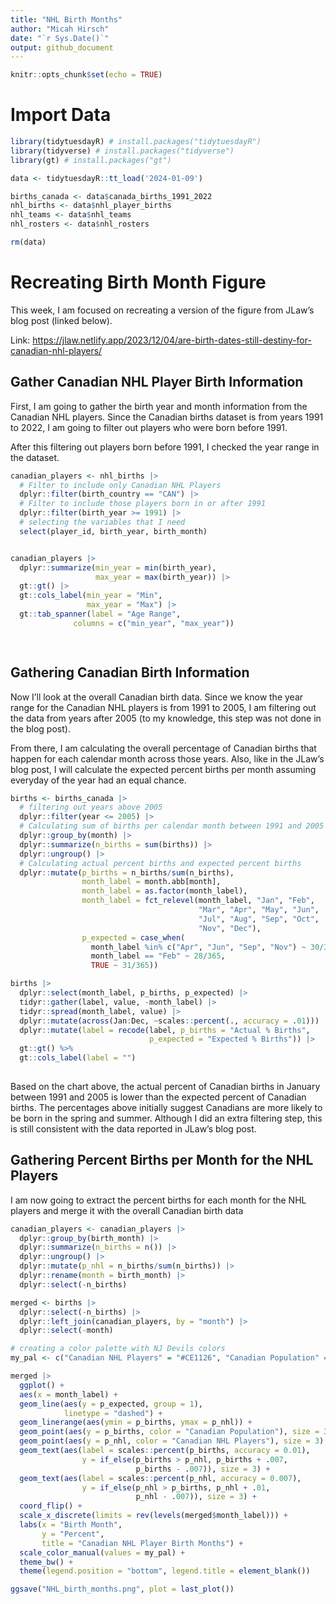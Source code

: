 ```yaml
---
title: "NHL Birth Months"
author: "Micah Hirsch"
date: "`r Sys.Date()`"
output: github_document
---
```


```r
knitr::opts_chunk$set(echo = TRUE)
```

# Import Data

```r

library(tidytuesdayR) # install.packages("tidytuesdayR")
library(tidyverse) # install.packages("tidyverse")
library(gt) # install.packages("gt")

data <- tidytuesdayR::tt_load('2024-01-09')

births_canada <- data$canada_births_1991_2022
nhl_births <- data$nhl_player_births
nhl_teams <- data$nhl_teams
nhl_rosters <- data$nhl_rosters

rm(data)

```

# Recreating Birth Month Figure

This week, I am focused on recreating a version of the figure from JLaw's blog post (linked below). 

Link: <https://jlaw.netlify.app/2023/12/04/are-birth-dates-still-destiny-for-canadian-nhl-players/>

## Gather Canadian NHL Player Birth Information

First, I am going to gather the birth year and month information from the Canadian NHL players. Since the Canadian births dataset is from years 1991 to 2022, I am going to filter out players who were born before 1991.

After this filtering out players born before 1991, I checked the year range in the dataset. 

```r

canadian_players <- nhl_births |>
  # Filter to include only Canadian NHL Players
  dplyr::filter(birth_country == "CAN") |>
  # Filter to include those players born in or after 1991
  dplyr::filter(birth_year >= 1991) |>
  # selecting the variables that I need
  select(player_id, birth_year, birth_month)


canadian_players |>
  dplyr::summarize(min_year = min(birth_year),
                   max_year = max(birth_year)) |>
  gt::gt() |>
  gt::cols_label(min_year = "Min",
                 max_year = "Max") |>
  gt::tab_spanner(label = "Age Range",
              columns = c("min_year", "max_year"))
  



```

## Gathering Canadian Birth Information

Now I'll look at the overall Canadian birth data. Since we know the year range for the Canadian NHL players is from 1991 to 2005, I am filtering out the data from years after 2005 (to my knowledge, this step was not done in the blog post). 

From there, I am calculating the overall percentage of Canadian births that happen for each calendar month across those years. Also, like in the JLaw's blog post, I will calculate the expected percent births per month assuming everyday of the year had an equal chance.

```r

births <- births_canada |>
  # filtering out years above 2005
  dplyr::filter(year <= 2005) |>
  # Calculating sum of births per calendar month between 1991 and 2005
  dplyr::group_by(month) |>
  dplyr::summarize(n_births = sum(births)) |>
  dplyr::ungroup() |>
  # Calculating actual percent births and expected percent births
  dplyr::mutate(p_births = n_births/sum(n_births),
                month_label = month.abb[month],
                month_label = as.factor(month_label),
                month_label = fct_relevel(month_label, "Jan", "Feb",
                                          "Mar", "Apr", "May", "Jun",
                                          "Jul", "Aug", "Sep", "Oct",
                                          "Nov", "Dec"),
                p_expected = case_when(
                  month_label %in% c("Apr", "Jun", "Sep", "Nov") ~ 30/365,
                  month_label == "Feb" ~ 28/365,
                  TRUE ~ 31/365)) 

births |>
  dplyr::select(month_label, p_births, p_expected) |>
  tidyr::gather(label, value, -month_label) |>
  tidyr::spread(month_label, value) |>
  dplyr::mutate(across(Jan:Dec, ~scales::percent(., accuracy = .01))) |>
  dplyr::mutate(label = recode(label, p_births = "Actual % Births", 
                               p_expected = "Expected % Births")) |>
  gt::gt() %>%
  gt::cols_label(label = "")
  

```

Based on the chart above, the actual percent of Canadian births in January between 1991 and 2005 is lower than the expected percent of Canadian births. The percentages above initially suggest Canadians are more likely to be born in the spring and summer. Although I did an extra filtering step, this is still consistent with the data reported in JLaw's blog post.

## Gathering Percent Births per Month for the NHL Players

I am now going to extract the percent births for each month for the NHL players and merge it with the overall Canadian birth data

```r

canadian_players <- canadian_players |>
  dplyr::group_by(birth_month) |>
  dplyr::summarize(n_births = n()) |>
  dplyr::ungroup() |>
  dplyr::mutate(p_nhl = n_births/sum(n_births)) |>
  dplyr::rename(month = birth_month) |>
  dplyr::select(-n_births)

merged <- births |>
  dplyr::select(-n_births) |>
  dplyr::left_join(canadian_players, by = "month") |>
  dplyr::select(-month)

# creating a color palette with NJ Devils colors
my_pal <- c("Canadian NHL Players" = "#CE1126", "Canadian Population" = "#000000")

merged |>
  ggplot() +
  aes(x = month_label) +
  geom_line(aes(y = p_expected, group = 1), 
            linetype = "dashed") +
  geom_linerange(aes(ymin = p_births, ymax = p_nhl)) +
  geom_point(aes(y = p_births, color = "Canadian Population"), size = 3) +
  geom_point(aes(y = p_nhl, color = "Canadian NHL Players"), size = 3) +
  geom_text(aes(label = scales::percent(p_births, accuracy = 0.01),
                y = if_else(p_births > p_nhl, p_births + .007,
                            p_births - .007)), size = 3) +
  geom_text(aes(label = scales::percent(p_nhl, accuracy = 0.007),
                y = if_else(p_nhl > p_births, p_nhl + .01,
                            p_nhl - .007)), size = 3) +
  coord_flip() +
  scale_x_discrete(limits = rev(levels(merged$month_label))) +
  labs(x = "Birth Month",
       y = "Percent",
       title = "Canadian NHL Player Birth Months") +
  scale_color_manual(values = my_pal) +
  theme_bw() +
  theme(legend.position = "bottom", legend.title = element_blank())

```

```r

ggsave("NHL_birth_months.png", plot = last_plot())

```

